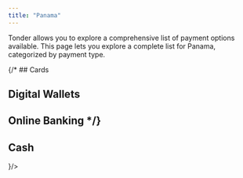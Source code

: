 ```yaml
---
title: "Panama"
---
```


Tonder allows you to explore a comprehensive list of payment options available. This page lets you explore a complete list for Panama, categorized by payment type. 

{/* ## Cards

## Digital Wallets

## Online Banking */}

## Cash

<CardGroup cols={4}>
  <Card title="WU" icon={
    <svg xmlns="http://www.w3.org/2000/svg" width="48" height="32" viewBox="0 0 48 32" fill="none"><path d="M0 3C0 1.34315 1.34315 0 3 0H45C46.6569 0 48 1.34315 48 3V29C48 30.6569 46.6569 32 45 32H3C1.34315 32 0 30.6569 0 29V3Z" fill="black"/><path fill-rule="evenodd" clip-rule="evenodd" d="M45 1H3C1.89543 1 1 1.89543 1 3V29C1 30.1046 1.89543 31 3 31H45C46.1046 31 47 30.1046 47 29V3C47 1.89543 46.1046 1 45 1ZM3 0C1.34315 0 0 1.34315 0 3V29C0 30.6569 1.34315 32 3 32H45C46.6569 32 48 30.6569 48 29V3C48 1.34315 46.6569 0 45 0H3Z" fill="white" fill-opacity="0.1"/><path d="M21.9841 10.005C22.7719 12.4406 23.5488 14.8435 24.3257 17.2461C24.3453 17.2478 24.3645 17.249 24.3841 17.2507C25.0233 14.8486 25.6621 12.4465 26.3056 10.027H28.8781C28.8524 10.1438 28.835 10.245 28.8076 10.3432C27.7766 14.024 26.7448 17.7049 25.713 21.3853C25.6561 21.5888 25.5144 21.6908 25.2878 21.6913C24.7104 21.6918 24.1331 21.6918 23.5558 21.6913C23.2224 21.6913 23.2216 21.6905 23.124 21.3862C22.3859 19.0806 21.6482 16.7749 20.9096 14.4693C20.8748 14.3597 20.8351 14.2518 20.7724 14.0698C20.7135 14.2382 20.6752 14.3407 20.6421 14.4448C19.9062 16.7411 19.1711 19.0374 18.4356 21.3333C18.4208 21.3794 18.4068 21.426 18.3907 21.4712C18.314 21.6854 18.314 21.6892 18.0739 21.6901C17.467 21.6926 16.8596 21.6913 16.2526 21.6909C15.9332 21.6905 15.9315 21.6897 15.8483 21.3946C15.4639 20.0351 15.0814 18.6746 14.6971 17.3151C14.0518 15.0336 13.4056 12.7525 12.7607 10.4706C12.7219 10.3335 12.6927 10.1934 12.6596 10.0562C12.8984 9.99442 14.7899 9.97791 15.2531 10.0329C15.9045 12.4088 16.5602 14.8012 17.216 17.1936C17.2339 17.1948 17.2513 17.1957 17.2692 17.197C17.3105 17.0734 17.3528 16.9498 17.3925 16.8257C18.0866 14.6585 18.7802 12.4913 19.4739 10.3242C19.4857 10.2873 19.5001 10.2509 19.5079 10.2133C19.5397 10.0537 19.6343 9.99823 19.8038 10.0016C20.3014 10.0113 20.7989 10.005 21.2965 10.005C21.5144 10.005 21.7318 10.005 21.9841 10.005Z" fill="#FFDD00"/><path d="M30.3709 10.0181H31.4441C31.452 10.1493 31.465 10.2704 31.4655 10.3915C31.4668 12.6251 31.4646 14.8583 31.4694 17.092C31.4698 17.3324 31.4868 17.5771 31.5365 17.812C31.7313 18.7352 32.3452 19.3015 33.3147 19.4467C33.7683 19.5144 34.2266 19.5127 34.6802 19.4154C35.5987 19.2181 36.1852 18.6188 36.3216 17.7189C36.3547 17.5 36.3708 17.2765 36.3713 17.0552C36.3748 14.841 36.3735 12.6268 36.3735 10.413C36.3735 10.2903 36.3735 10.168 36.3735 10.0257H38.9721C38.9821 10.1248 39.0009 10.2255 39.0004 10.3267C38.9987 12.6666 38.9969 15.0061 38.9904 17.346C38.9887 18.041 38.8453 18.7119 38.5468 19.343C37.8283 20.8604 36.5634 21.666 34.9007 21.9203C33.9861 22.0604 33.0724 22.0249 32.1835 21.7561C30.3064 21.1885 29.2197 19.9373 28.9252 18.0647C28.8267 17.4391 28.8747 16.7927 28.8424 16.1561C28.8176 15.6672 28.8977 15.1991 29.0337 14.7292C29.459 13.2604 29.8651 11.7866 30.279 10.3148C30.3051 10.2226 30.3361 10.1316 30.3709 10.0194V10.0181Z" fill="#FFDD00"/><path d="M8 10.0071H8.74944C8.87973 10.0071 8.90805 10.0998 8.9355 10.1967C9.03049 10.532 9.12765 10.8668 9.22264 11.202C10.1743 14.5637 11.1259 17.9258 12.0766 21.288C12.1102 21.4061 12.1359 21.5263 12.176 21.6888C11.8958 21.6888 11.6596 21.6892 11.423 21.6888C11.2936 21.6888 11.264 21.5957 11.2366 21.4988C11.1603 21.2287 11.0823 20.9591 11.0061 20.689C10.034 17.252 9.06142 13.8158 8.08976 10.3788C8.05882 10.27 8.03617 10.1586 8 10.0071Z" fill="white"/><path d="M10.3268 10.0211H11.2091C12.3032 13.889 13.3982 17.7586 14.4975 21.6452C14.2143 21.7239 13.9577 21.6935 13.7062 21.6761C13.6522 21.6723 13.5838 21.5614 13.5616 21.4882C13.4208 21.0251 13.2906 20.5591 13.159 20.0935C12.2448 16.8617 11.3315 13.63 10.4187 10.3978C10.3878 10.2878 10.3642 10.176 10.3268 10.0211Z" fill="white"/></svg>
  }/>
  <Card title="AMPM" icon=""/>
  <Card title="Jumbo Market" icon=""/>
  <Card title="Smelpueblo" icon=""/>
</CardGroup>

